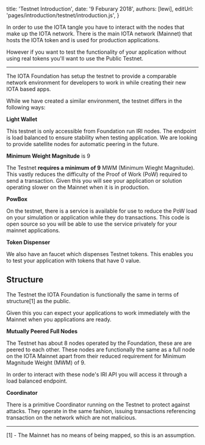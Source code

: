 

title: 'Testnet Introduction',
date: '9 Feburary 2018',
authors: [lewi],
editUrl: 'pages/introduction/testnet/introduction.js',
}


In order to use the IOTA tangle you have to interact with the nodes that
make up the IOTA network. There is the main IOTA network (Mainnet) that
hosts the IOTA token and is used for production applications.

However if you want to test the functionality of your application without using real tokens
you'll want to use the Public Testnet.

<HR/>

The IOTA Foundation has setup the testnet to provide a comparable network
environment for developers to work in while creating their new IOTA based apps.

While we have created a similar environment, the testnet differs in the following ways:

**Light Wallet**

This testnet is only accessible from Foundation run IRI nodes.
The endpoint is load balanced to ensure stability when testing application.
We are looking to provide satellite nodes for automatic peering in the future.

**Minimum Weight Magnitude** is 9

The Testnet **requires a minimum of 9** MWM (Minimum Wieght Magnitude).
This vastly reduces the difficulty of the Proof of Work (PoW) required to
send a transaction. Given this you will see your application or solution
operating slower on the Mainnet when it is in production.

**PowBox**

On the testnet, there is a service is available for use to reduce
the PoW load on your simulation or application while they do transactions.
This code is open source so you will be able to use the service privately for
your mainnet applications.

**Token Dispenser**

We also have an faucet which dispenses Testnet tokens. This enables you
to test your application with tokens that have 0 value.

## Structure

The Testnet the IOTA Foundation is functionally the same
in terms of structure[1] as the public.

Given this you can expect your applications to work immediately
with the Mainnet when you applications are ready.

**Mutually Peered Full Nodes**

The Testnet has about 8 nodes operated by the Foundation, these
are are peered to each other. These nodes are functionally the
same as a full node on the IOTA Mainnet apart from their reduced
requirement for Minimum Magnitude Weight (MWM) of 9.

In order to interact with these node's IRI API you will access it
through a load balanced endpoint.

**Coordinator**

There is a primitive Coordinator running on the Testnet to
protect against attacks. They operate in the same fashion, issuing transactions
referencing transaction on the network which are not malicious.

<HR />

[1] - The Mainnet has no means of being mapped, so this is an assumption.

